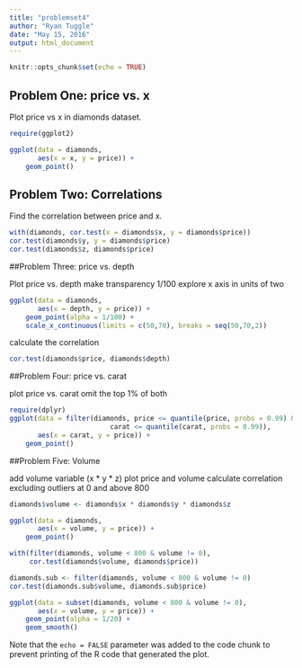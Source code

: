 ```yaml
---
title: "problemset4"
author: "Ryan Tuggle"
date: "May 15, 2016"
output: html_document
---
```


```r
knitr::opts_chunk$set(echo = TRUE)
```

## Problem One: price vs. x

Plot price vs x in diamonds dataset.


```r
require(ggplot2)

ggplot(data = diamonds,
       aes(x = x, y = price)) +
    geom_point()
```

## Problem Two: Correlations

Find the correlation between price and x.

```r
with(diamonds, cor.test(x = diamonds$x, y = diamonds$price))
cor.test(diamonds$y, y = diamonds$price)
cor.test(diamonds$z, diamonds$price)
```

##Problem Three: price vs. depth

Plot price vs. depth
make transparency 1/100 
explore x axis in units of two

```r

ggplot(data = diamonds,
       aes(x = depth, y = price)) + 
    geom_point(alpha = 1/100) +
    scale_x_continuous(limits = c(50,70), breaks = seq(50,70,2))
```

calculate the correlation

```r
cor.test(diamonds$price, diamonds$depth)
```

##Problem Four: price vs. carat

plot price vs. carat
omit the top 1% of both

```r
require(dplyr)
ggplot(data = filter(diamonds, price <= quantile(price, probs = 0.99) & 
                         carat <= quantile(carat, probs = 0.99)),
       aes(x = carat, y = price)) +
    geom_point()

```


##Problem Five: Volume

add volume variable (x * y * z)
plot price and volume
calculate correlation excluding outliers at 0 and above 800

```r
diamonds$volume <- diamonds$x * diamonds$y * diamonds$z

ggplot(data = diamonds,
       aes(x = volume, y = price)) +
    geom_point()

with(filter(diamonds, volume < 800 & volume != 0), 
     cor.test(diamonds$volume, diamonds$price))

diamonds.sub <- filter(diamonds, volume < 800 & volume != 0)
cor.test(diamonds.sub$volume, diamonds.sub$price)

ggplot(data = subset(diamonds, volume < 800 & volume != 0),
       aes(x = volume, y = price)) +
    geom_point(alpha = 1/20) + 
    geom_smooth()

```

Note that the `echo = FALSE` parameter was added to the code chunk to prevent printing of the R code that generated the plot.
